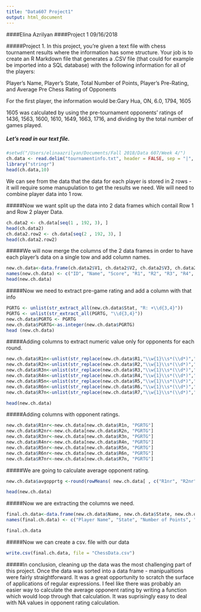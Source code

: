 ```yaml
---
title: "Data607 Project1"
output: html_document
---
```

####Elina Azrilyan
####Project 1
09/16/2018

#####Project 1. 
In this project, you’re given a text file with chess tournament results where the information has some structure. Your job is to create an R Markdown file that generates a .CSV file (that could for example be imported into a SQL database) with the following information for all of the players:

Player’s Name, Player’s State, Total Number of Points, Player’s Pre-Rating, and Average Pre Chess Rating of Opponents

For the first player, the information would be:Gary Hua, ON, 6.0, 1794, 1605

1605 was calculated by using the pre-tournament opponents’ ratings of 1436, 1563, 1600, 1610, 1649, 1663, 1716, and dividing by the total number of games played.

##### Let's read in our text file. 
```r
#setwd("/Users/elinaazrilyan/Documents/Fall 2018/Data 607/Week 4/")
ch.data <- read.delim("tournamentinfo.txt", header = FALSE, sep = "|", skip=4, stringsAsFactors = FALSE)
library("stringr")
head(ch.data,10)
```

We can see from the data that the data for each player is stored in 2 rows - it will require some manupulation to get the results we need. We will need to combine player data into 1 row. 

#####Now we want split up the data into 2 data frames which contail Row 1 and Row 2 player Data.

```r
ch.data2 <- ch.data[seq(1 , 192, 3), ]
head(ch.data2)
ch.data2.row2 <- ch.data[seq(2 , 192, 3), ]
head(ch.data2.row2)
```

#####We will now merge the columns of the 2 data frames in order to have each player's data on a single tow and add column names.

```r
new.ch.data<-data.frame(ch.data2$V1, ch.data2$V2, ch.data2$V3, ch.data2$V4, ch.data2$V5, ch.data2$V6, ch.data2$V7, ch.data2$V8, ch.data2$V9, ch.data2$V10, ch.data2.row2$V1, ch.data2.row2$V2)
names(new.ch.data) <- c("ID", "Name", "Score", "R1", "R2", "R3", "R4", "R5", "R6", "R7", "State", "Stat")
head(new.ch.data)
```

#####Now we need to extract pre-game rating and add a column with that info

```r
PGRTG <- unlist(str_extract_all(new.ch.data$Stat, "R: +\\d{3,4}"))
PGRTG <- unlist(str_extract_all(PGRTG, "\\d{3,4}"))
new.ch.data$PGRTG <- PGRTG
new.ch.data$PGRTG<-as.integer(new.ch.data$PGRTG)
head (new.ch.data)
```

#####Adding columns to extract numeric value only for opponents for each round.

```r
new.ch.data$R1n<-unlist(str_replace(new.ch.data$R1,"\\w{1}\\s*(\\d*)","\\1"))
new.ch.data$R2n<-unlist(str_replace(new.ch.data$R2,"\\w{1}\\s*(\\d*)","\\1"))
new.ch.data$R3n<-unlist(str_replace(new.ch.data$R3,"\\w{1}\\s*(\\d*)","\\1"))
new.ch.data$R4n<-unlist(str_replace(new.ch.data$R4,"\\w{1}\\s*(\\d*)","\\1"))
new.ch.data$R5n<-unlist(str_replace(new.ch.data$R5,"\\w{1}\\s*(\\d*)","\\1"))
new.ch.data$R6n<-unlist(str_replace(new.ch.data$R6,"\\w{1}\\s*(\\d*)","\\1"))
new.ch.data$R7n<-unlist(str_replace(new.ch.data$R7,"\\w{1}\\s*(\\d*)","\\1"))

head(new.ch.data)
```

#####Adding columns with opponent ratings.

```r
new.ch.data$R1nr<-new.ch.data[new.ch.data$R1n, "PGRTG"]
new.ch.data$R2nr<-new.ch.data[new.ch.data$R2n, "PGRTG"]
new.ch.data$R3nr<-new.ch.data[new.ch.data$R3n, "PGRTG"]
new.ch.data$R4nr<-new.ch.data[new.ch.data$R4n, "PGRTG"]
new.ch.data$R5nr<-new.ch.data[new.ch.data$R5n, "PGRTG"]
new.ch.data$R6nr<-new.ch.data[new.ch.data$R6n, "PGRTG"]
new.ch.data$R7nr<-new.ch.data[new.ch.data$R7n, "PGRTG"]
```

#####We are going to calculate average opponent rating.

```r

new.ch.data$avgopprtg <-round(rowMeans( new.ch.data[ , c("R1nr", "R2nr", "R3nr", "R4nr", "R5nr", "R6nr", "R7nr")], na.rm = TRUE ))

head(new.ch.data)
```

#####Now we are extracting the columns we need.

```r
final.ch.data<-data.frame(new.ch.data$Name, new.ch.data$State, new.ch.data$Score, new.ch.data$PGRTG, new.ch.data$avgopprtg)
names(final.ch.data) <- c("Player Name", "State", "Number of Points", "Pre-Rating", "Opponent Rating")

final.ch.data
```

#####Now we can create a csv. file with our data

```r
write.csv(final.ch.data, file = "ChessData.csv")
```

#####In conclusion, cleaning up the data was the most challenging part of this project. Once the data was sorted into a data frame - manipualtions were fairly straightforward. It was a great opportunity to scratch the surface of applications of regular expressions. I feel like there was probably an easier way to calculate the average opponent rating by writing a function which would loop through that calculation. It was suprisingly easy to deal with NA values in opponent rating calculation. 
